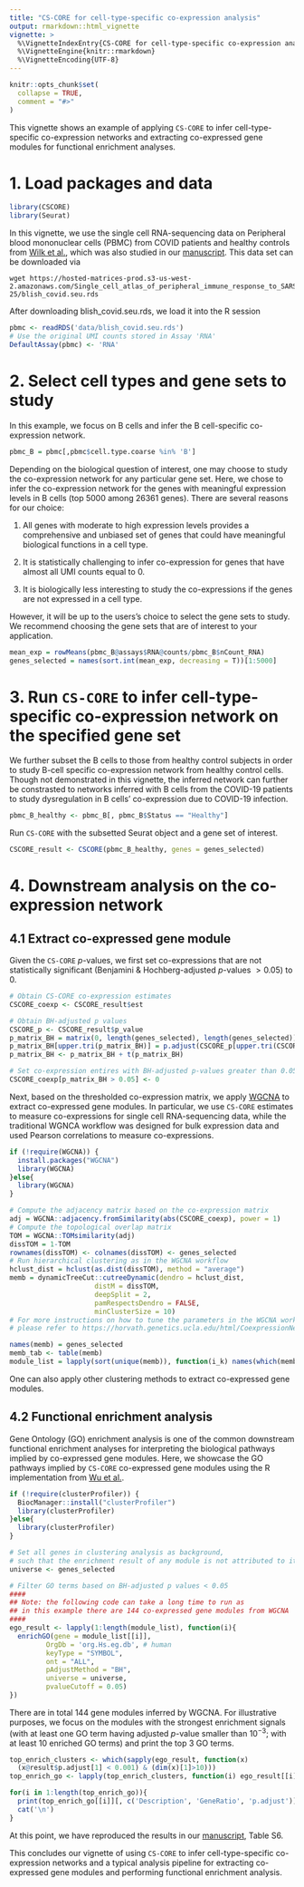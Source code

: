 ```yaml
---
title: "CS-CORE for cell-type-specific co-expression analysis"
output: rmarkdown::html_vignette
vignette: >
  %\VignetteIndexEntry{CS-CORE for cell-type-specific co-expression analysis}
  %\VignetteEngine{knitr::rmarkdown}
  %\VignetteEncoding{UTF-8}
---
```


```r
knitr::opts_chunk$set(
  collapse = TRUE,
  comment = "#>"
)
```

This vignette shows an example of applying `CS-CORE` to infer cell-type-specific co-expression networks and extracting co-expressed gene modules for functional enrichment analyses.

# 1. Load packages and data

```r
library(CSCORE)
library(Seurat)
```

In this vignette, we use the single cell RNA-sequencing data on Peripheral blood mononuclear cells (PBMC) from COVID patients and healthy controls from [Wilk et al.](https://www.nature.com/articles/s41591-020-0944-y), which was also studied in our [manuscript](https://www.biorxiv.org/content/10.1101/2022.12.13.520181v1). This data set can be downloaded via

```
wget https://hosted-matrices-prod.s3-us-west-2.amazonaws.com/Single_cell_atlas_of_peripheral_immune_response_to_SARS_CoV_2_infection-25/blish_covid.seu.rds
```

After downloading blish_covid.seu.rds, we load it into the R session
```r
pbmc <- readRDS('data/blish_covid.seu.rds')
# Use the original UMI counts stored in Assay 'RNA'
DefaultAssay(pbmc) <- 'RNA'
```

# 2. Select cell types and gene sets to study

In this example, we focus on B cells and infer the B cell-specific co-expression network.

```r
pbmc_B = pbmc[,pbmc$cell.type.coarse %in% 'B']
```

Depending on the biological question of interest, one may choose to study the co-expression network for any particular gene set. Here, we chose to infer the co-expression network for the genes with meaningful expression levels in B cells (top 5000 among 26361 genes). There are several reasons for our choice: 

1. All genes with moderate to high expression levels provides a comprehensive and unbiased set of genes that could have meaningful biological functions in a cell type.

2. It is statistically challenging to infer co-expression for genes that have almost all UMI counts equal to 0.

3. It is biologically less interesting to study the co-expressions if the genes are not expressed in a cell type.

However, it will be up to the users's choice to select the gene sets to study. We recommend choosing the gene sets that are of interest to your application.

```r
mean_exp = rowMeans(pbmc_B@assays$RNA@counts/pbmc_B$nCount_RNA)
genes_selected = names(sort.int(mean_exp, decreasing = T))[1:5000]
```


# 3. Run `CS-CORE` to infer cell-type-specific co-expression network on the specified gene set

We further subset the B cells to those from healthy control subjects in order to study B-cell specific co-expression network from healthy control cells. Though not demonstrated in this vignette, the inferred network can further be constrasted to networks inferred with B cells from the COVID-19 patients to study dysregulation in B cells' co-expression due to COVID-19 infection.

```r
pbmc_B_healthy <- pbmc_B[, pbmc_B$Status == "Healthy"]
```

Run `CS-CORE` with the subsetted Seurat object and a gene set of interest.

```r
CSCORE_result <- CSCORE(pbmc_B_healthy, genes = genes_selected)
```

# 4. Downstream analysis on the co-expression network

## 4.1 Extract co-expressed gene module

Given the `CS-CORE` $p$-values, we first set co-expressions that are not statistically significant (Benjamini \& Hochberg-adjusted $p$-values $>0.05$) to 0.

```r
# Obtain CS-CORE co-expression estimates
CSCORE_coexp <- CSCORE_result$est

# Obtain BH-adjusted p values
CSCORE_p <- CSCORE_result$p_value
p_matrix_BH = matrix(0, length(genes_selected), length(genes_selected))
p_matrix_BH[upper.tri(p_matrix_BH)] = p.adjust(CSCORE_p[upper.tri(CSCORE_p)], method = "BH")
p_matrix_BH <- p_matrix_BH + t(p_matrix_BH)

# Set co-expression entires with BH-adjusted p-values greater than 0.05 to 0
CSCORE_coexp[p_matrix_BH > 0.05] <- 0
```

Next, based on the thresholded co-expression matrix, we apply [WGCNA](https://bmcbioinformatics.biomedcentral.com/articles/10.1186/1471-2105-9-559) to extract co-expressed gene modules. In particular, we use `CS-CORE` estimates to measure co-expressions for single cell RNA-sequencing data, while the traditional WGNCA workflow was designed for bulk expression data and used Pearson correlations to measure co-expressions.

```r
if (!require(WGCNA)) {
  install.packages("WGCNA")
  library(WGCNA)
}else{
  library(WGCNA)
}
```

```r
# Compute the adjacency matrix based on the co-expression matrix
adj = WGCNA::adjacency.fromSimilarity(abs(CSCORE_coexp), power = 1)
# Compute the topological overlap matrix
TOM = WGCNA::TOMsimilarity(adj)
dissTOM = 1-TOM
rownames(dissTOM) <- colnames(dissTOM) <- genes_selected
# Run hierarchical clustering as in the WGCNA workflow
hclust_dist = hclust(as.dist(dissTOM), method = "average") 
memb = dynamicTreeCut::cutreeDynamic(dendro = hclust_dist, 
                     distM = dissTOM, 
                     deepSplit = 2,
                     pamRespectsDendro = FALSE,
                     minClusterSize = 10)
# For more instructions on how to tune the parameters in the WGCNA workflow,
# please refer to https://horvath.genetics.ucla.edu/html/CoexpressionNetwork/Rpackages/WGCNA/Tutorials/

names(memb) = genes_selected
memb_tab <- table(memb)
module_list = lapply(sort(unique(memb)), function(i_k) names(which(memb == i_k)))
```
One can also apply other clustering methods to extract co-expressed gene modules.

## 4.2 Functional enrichment analysis

Gene Ontology (GO) enrichment analysis is one of the common downstream functional enrichment analyses for interpreting the biological pathways implied by co-expressed gene modules. Here, we showcase the GO pathways implied by `CS-CORE` co-expressed gene modules using the R implementation from [Wu et al.](https://pubmed.ncbi.nlm.nih.gov/34557778/).

```r
if (!require(clusterProfiler)) {
  BiocManager::install("clusterProfiler")
  library(clusterProfiler)
}else{
  library(clusterProfiler)
}
```

```r
# Set all genes in clustering analysis as background,
# such that the enrichment result of any module is not attributed to its high expression levels.
universe <- genes_selected

# Filter GO terms based on BH-adjusted p values < 0.05
####
## Note: the following code can take a long time to run as 
## in this example there are 144 co-expressed gene modules from WGCNA
####
ego_result <- lapply(1:length(module_list), function(i){
  enrichGO(gene = module_list[[i]],
         OrgDb = 'org.Hs.eg.db', # human
         keyType = "SYMBOL",
         ont = "ALL",
         pAdjustMethod = "BH",
         universe = universe,
         pvalueCutoff = 0.05)
})
```

There are in total 144 gene modules inferred by WGCNA. For illustrative purposes, we focus on the modules with the strongest enrichment signals (with at least one GO term having adjusted $p$-value smaller than $10^{-3}$; with at least 10 enriched GO terms) and print the top 3 GO terms.

```r
top_enrich_clusters <- which(sapply(ego_result, function(x) 
  (x@result$p.adjust[1] < 0.001) & (dim(x)[1]>10)))
top_enrich_go <- lapply(top_enrich_clusters, function(i) ego_result[[i]]@result[1:3,])
```

```r
for(i in 1:length(top_enrich_go)){
  print(top_enrich_go[[i]][, c('Description', 'GeneRatio', 'p.adjust')])
  cat('\n')
}
```

At this point, we have reproduced the results in our [manuscript](https://www.biorxiv.org/content/10.1101/2022.12.13.520181v1), Table S6.

This concludes our vignette of using `CS-CORE` to infer cell-type-specific co-expression networks and a typical analysis pipeline for extracting co-expressed gene modules and performing functional enrichment analysis.


